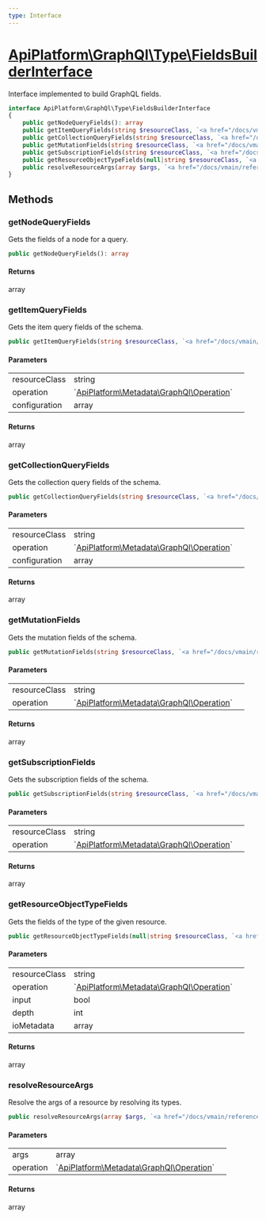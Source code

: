 ```yaml
---
type: Interface
---
```


# [ApiPlatform\GraphQl\Type\FieldsBuilderInterface](/docs/vmain/reference/GraphQl/Type/FieldsBuilderInterface)

Interface implemented to build GraphQL fields.



```php
interface ApiPlatform\GraphQl\Type\FieldsBuilderInterface
{
    public getNodeQueryFields(): array
    public getItemQueryFields(string $resourceClass, `<a href="/docs/vmain/reference/Metadata/GraphQl/Operation">ApiPlatform\Metadata\GraphQl\Operation</a>` $operation, array $configuration): array
    public getCollectionQueryFields(string $resourceClass, `<a href="/docs/vmain/reference/Metadata/GraphQl/Operation">ApiPlatform\Metadata\GraphQl\Operation</a>` $operation, array $configuration): array
    public getMutationFields(string $resourceClass, `<a href="/docs/vmain/reference/Metadata/GraphQl/Operation">ApiPlatform\Metadata\GraphQl\Operation</a>` $operation): array
    public getSubscriptionFields(string $resourceClass, `<a href="/docs/vmain/reference/Metadata/GraphQl/Operation">ApiPlatform\Metadata\GraphQl\Operation</a>` $operation): array
    public getResourceObjectTypeFields(null|string $resourceClass, `<a href="/docs/vmain/reference/Metadata/GraphQl/Operation">ApiPlatform\Metadata\GraphQl\Operation</a>` $operation, bool $input, int $depth, null|array $ioMetadata): array
    public resolveResourceArgs(array $args, `<a href="/docs/vmain/reference/Metadata/GraphQl/Operation">ApiPlatform\Metadata\GraphQl\Operation</a>` $operation): array
}
```
## Methods

### getNodeQueryFields

Gets the fields of a node for a query.

```php
public getNodeQueryFields(): array
```

#### Returns

array

### getItemQueryFields

Gets the item query fields of the schema.

```php
public getItemQueryFields(string $resourceClass, `<a href="/docs/vmain/reference/Metadata/GraphQl/Operation">ApiPlatform\Metadata\GraphQl\Operation</a>` $operation, array $configuration): array
```

#### Parameters

<table><tbody>
<tr><td>resourceClass</td><td>string</td><td></td></tr><tr><td>operation</td><td>`<a href="/docs/vmain/reference/Metadata/GraphQl/Operation">ApiPlatform\Metadata\GraphQl\Operation</a>`</td><td></td></tr><tr><td>configuration</td><td>array</td><td></td></tr>
</tbody>
</table>

#### Returns

array

### getCollectionQueryFields

Gets the collection query fields of the schema.

```php
public getCollectionQueryFields(string $resourceClass, `<a href="/docs/vmain/reference/Metadata/GraphQl/Operation">ApiPlatform\Metadata\GraphQl\Operation</a>` $operation, array $configuration): array
```

#### Parameters

<table><tbody>
<tr><td>resourceClass</td><td>string</td><td></td></tr><tr><td>operation</td><td>`<a href="/docs/vmain/reference/Metadata/GraphQl/Operation">ApiPlatform\Metadata\GraphQl\Operation</a>`</td><td></td></tr><tr><td>configuration</td><td>array</td><td></td></tr>
</tbody>
</table>

#### Returns

array

### getMutationFields

Gets the mutation fields of the schema.

```php
public getMutationFields(string $resourceClass, `<a href="/docs/vmain/reference/Metadata/GraphQl/Operation">ApiPlatform\Metadata\GraphQl\Operation</a>` $operation): array
```

#### Parameters

<table><tbody>
<tr><td>resourceClass</td><td>string</td><td></td></tr><tr><td>operation</td><td>`<a href="/docs/vmain/reference/Metadata/GraphQl/Operation">ApiPlatform\Metadata\GraphQl\Operation</a>`</td><td></td></tr>
</tbody>
</table>

#### Returns

array

### getSubscriptionFields

Gets the subscription fields of the schema.

```php
public getSubscriptionFields(string $resourceClass, `<a href="/docs/vmain/reference/Metadata/GraphQl/Operation">ApiPlatform\Metadata\GraphQl\Operation</a>` $operation): array
```

#### Parameters

<table><tbody>
<tr><td>resourceClass</td><td>string</td><td></td></tr><tr><td>operation</td><td>`<a href="/docs/vmain/reference/Metadata/GraphQl/Operation">ApiPlatform\Metadata\GraphQl\Operation</a>`</td><td></td></tr>
</tbody>
</table>

#### Returns

array

### getResourceObjectTypeFields

Gets the fields of the type of the given resource.

```php
public getResourceObjectTypeFields(null|string $resourceClass, `<a href="/docs/vmain/reference/Metadata/GraphQl/Operation">ApiPlatform\Metadata\GraphQl\Operation</a>` $operation, bool $input, int $depth, null|array $ioMetadata): array
```

#### Parameters

<table><tbody>
<tr><td>resourceClass</td><td>string</td><td></td></tr><tr><td>operation</td><td>`<a href="/docs/vmain/reference/Metadata/GraphQl/Operation">ApiPlatform\Metadata\GraphQl\Operation</a>`</td><td></td></tr><tr><td>input</td><td>bool</td><td></td></tr><tr><td>depth</td><td>int</td><td></td></tr><tr><td>ioMetadata</td><td>array</td><td></td></tr>
</tbody>
</table>

#### Returns

array

### resolveResourceArgs

Resolve the args of a resource by resolving its types.

```php
public resolveResourceArgs(array $args, `<a href="/docs/vmain/reference/Metadata/GraphQl/Operation">ApiPlatform\Metadata\GraphQl\Operation</a>` $operation): array
```

#### Parameters

<table><tbody>
<tr><td>args</td><td>array</td><td></td></tr><tr><td>operation</td><td>`<a href="/docs/vmain/reference/Metadata/GraphQl/Operation">ApiPlatform\Metadata\GraphQl\Operation</a>`</td><td></td></tr>
</tbody>
</table>

#### Returns

array
